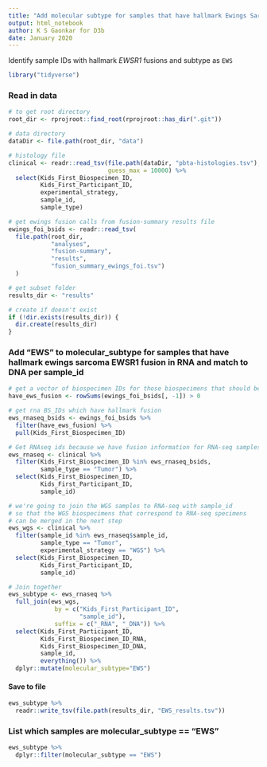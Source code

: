 ```yaml
---
title: "Add molecular subtype for samples that have hallmark Ewings Sarcoma fusions"
output: html_notebook
author: K S Gaonkar for D3b
date: January 2020
---
```


Identify sample IDs with hallmark _EWSR1_ fusions and subtype as `EWS` 

```r
library("tidyverse")
```

### Read in data

```r
# to get root directory
root_dir <- rprojroot::find_root(rprojroot::has_dir(".git"))

# data directory
dataDir <- file.path(root_dir, "data")

# histology file
clinical <- readr::read_tsv(file.path(dataDir, "pbta-histologies.tsv"),
                            guess_max = 10000) %>%
  select(Kids_First_Biospecimen_ID,
         Kids_First_Participant_ID, 
         experimental_strategy, 
         sample_id,
         sample_type)

# get ewings fusion calls from fusion-summary results file
ewings_foi_bsids <- readr::read_tsv(
  file.path(root_dir, 
            "analyses",
            "fusion-summary",
            "results",
            "fusion_summary_ewings_foi.tsv")
  ) 

# get subset folder
results_dir <- "results"

# create if doesn't exist
if (!dir.exists(results_dir)) {
  dir.create(results_dir)
}
```

### Add "EWS" to molecular_subtype for samples that have hallmark ewings sarcoma EWSR1 fusion in RNA and match to DNA per sample_id

```r
# get a vector of biospecimen IDs for those biospecimens that should be subtyped
have_ews_fusion <- rowSums(ewings_foi_bsids[, -1]) > 0

# get rna BS_IDs which have hallmark fusion 
ews_rnaseq_bsids <- ewings_foi_bsids %>%
  filter(have_ews_fusion) %>%
  pull(Kids_First_Biospecimen_ID)

# Get RNAseq ids because we have fusion information for RNA-seq samples
ews_rnaseq <- clinical %>%
  filter(Kids_First_Biospecimen_ID %in% ews_rnaseq_bsids,
         sample_type == "Tumor") %>%
  select(Kids_First_Biospecimen_ID, 
         Kids_First_Participant_ID, 
         sample_id) 

# we're going to join the WGS samples to RNA-seq with sample_id
# so that the WGS biospecimens that correspond to RNA-seq specimens 
# can be merged in the next step
ews_wgs <- clinical %>%
  filter(sample_id %in% ews_rnaseq$sample_id,
         sample_type == "Tumor",
         experimental_strategy == "WGS") %>%
  select(Kids_First_Biospecimen_ID, 
         Kids_First_Participant_ID, 
         sample_id)

# Join together
ews_subtype <- ews_rnaseq %>% 
  full_join(ews_wgs,
             by = c("Kids_First_Participant_ID",
                    "sample_id"),
             suffix = c("_RNA", "_DNA")) %>%
  select(Kids_First_Participant_ID,
         Kids_First_Biospecimen_ID_RNA,
         Kids_First_Biospecimen_ID_DNA,
         sample_id,
         everything()) %>%
  dplyr::mutate(molecular_subtype="EWS")
```


#### Save to file

```r
ews_subtype %>%
  readr::write_tsv(file.path(results_dir, "EWS_results.tsv"))
```

### List which samples are molecular_subtype == "EWS"

```r
ews_subtype %>% 
  dplyr::filter(molecular_subtype == "EWS")
```
